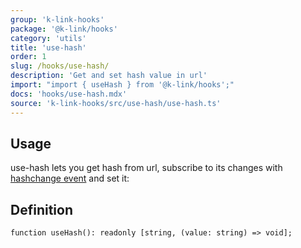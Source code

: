 ```yaml
---
group: 'k-link-hooks'
package: '@k-link/hooks'
category: 'utils'
title: 'use-hash'
order: 1
slug: /hooks/use-hash/
description: 'Get and set hash value in url'
import: "import { useHash } from '@k-link/hooks';"
docs: 'hooks/use-hash.mdx'
source: 'k-link-hooks/src/use-hash/use-hash.ts'
---
```



## Usage

use-hash lets you get hash from url, subscribe to its changes with [hashchange event](https://developer.mozilla.org/en-US/docs/Web/API/Window/hashchange_event) and set it:

<Demo data={HooksDemos.useHashDemo} />

## Definition

```tsx
function useHash(): readonly [string, (value: string) => void];
```

